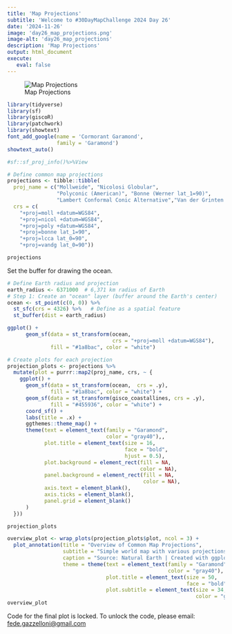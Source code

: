 ```yaml
---
title: 'Map Projections'
subtitle: 'Welcome to #30DayMapChallenge 2024 Day 26'
date: '2024-11-26'
image: 'day26_map_projections.png'
image-alt: 'day26_map_projections'
description: 'Map Projections'
output: html_document
execute: 
   eval: false
---
```


![Map Projections](day26_map_projections.png)

```r
library(tidyverse)
library(sf)
library(giscoR)
library(patchwork)
library(showtext)
font_add_google(name = 'Cormorant Garamond', 
                family = 'Garamond')
showtext_auto()
```



```r
#sf::sf_proj_info()%>%View
```




```r
# Define common map projections
projections <- tibble::tibble(
  proj_name = c("Mollweide", "Nicolosi Globular", 
                "Polyconic (American)", "Bonne (Werner lat_1=90)", 
                "Lambert Conformal Conic Alternative","Van der Grinten "),
  crs = c(
    "+proj=moll +datum=WGS84",
    "+proj=nicol +datum=WGS84",
    "+proj=poly +datum=WGS84",
    "+proj=bonne lat_1=90",
    "+proj=lcca lat_0=90",
    "+proj=vandg lat_0=90"))
```

```r
projections
```

Set the buffer for drawing the ocean.
```r
# Define Earth radius and projection
earth_radius <- 6371000  # 6,371 km radius of Earth
# Step 1: Create an "ocean" layer (buffer around the Earth's center)
ocean <- st_point(c(0, 0)) %>%
  st_sfc(crs = 4326) %>%   # Define as a spatial feature
  st_buffer(dist = earth_radius) 
```

```r
ggplot() +
      geom_sf(data = st_transform(ocean,  
                                  crs = "+proj=moll +datum=WGS84"),
              fill = "#1a8bac", color = "white")
```


```r
# Create plots for each projection
projection_plots <- projections %>%
  mutate(plot = purrr::map2(proj_name, crs, ~ {
    ggplot() +
      geom_sf(data = st_transform(ocean,  crs = .y),
              fill = "#1a8bac", color = "white") +
      geom_sf(data = st_transform(gisco_coastallines, crs = .y),
              fill = "#455936", color = "white") +
      coord_sf() +
      labs(title = .x) +
      ggthemes::theme_map() +
      theme(text = element_text(family = "Garamond",
                                color = "gray40"),,
            plot.title = element_text(size = 16, 
                                      face = "bold", 
                                      hjust = 0.5),
            plot.background = element_rect(fill = NA, 
                                           color = NA),
            panel.background = element_rect(fill = NA, 
                                            color = NA),
            axis.text = element_blank(),
            axis.ticks = element_blank(),
            panel.grid = element_blank()
      )
  }))
```


```r
projection_plots
```


```r
overview_plot <- wrap_plots(projection_plots$plot, ncol = 3) +
  plot_annotation(title = "Overview of Common Map Projections",
                  subtitle = "Simple world map with various projections in R",
                  caption = "Source: Natural Earth | Created with ggplot2",
                  theme = theme(text = element_text(family = "Garamond",
                                                    color = "gray40"),
                                plot.title = element_text(size = 50, 
                                                          face = "bold"),
                                plot.subtitle = element_text(size = 34, 
                                                             color = "gray40")))
overview_plot
```

Code for the final plot is locked. To unlock the code, please email: <fede.gazzelloni@gmail.com>




